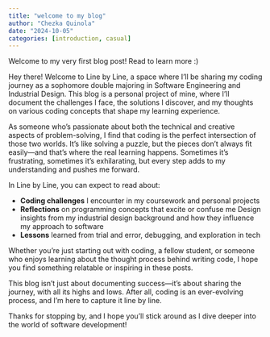 ```yaml
---
title: "welcome to my blog"
author: "Chezka Quinola"
date: "2024-10-05"
categories: [introduction, casual]
---
```


Welcome to my very first blog post! Read to learn more :)

Hey there! Welcome to Line by Line, a space where I’ll be sharing my coding journey as a sophomore double majoring in Software Engineering and Industrial Design. This blog is a personal project of mine, where I’ll document the challenges I face, the solutions I discover, and my thoughts on various coding concepts that shape my learning experience.

As someone who’s passionate about both the technical and creative aspects of problem-solving, I find that coding is the perfect intersection of those two worlds. It’s like solving a puzzle, but the pieces don’t always fit easily—and that’s where the real learning happens. Sometimes it’s frustrating, sometimes it’s exhilarating, but every step adds to my understanding and pushes me forward.

In Line by Line, you can expect to read about:

- **Coding challenges** I encounter in my coursework and personal projects
- **Reflections** on programming concepts that excite or confuse me
Design insights from my industrial design background and how they influence my approach to software
- **Lessons** learned from trial and error, debugging, and exploration in tech

Whether you’re just starting out with coding, a fellow student, or someone who enjoys learning about the thought process behind writing code, I hope you find something relatable or inspiring in these posts.

This blog isn’t just about documenting success—it's about sharing the journey, with all its highs and lows. After all, coding is an ever-evolving process, and I’m here to capture it line by line.

Thanks for stopping by, and I hope you’ll stick around as I dive deeper into the world of software development!

